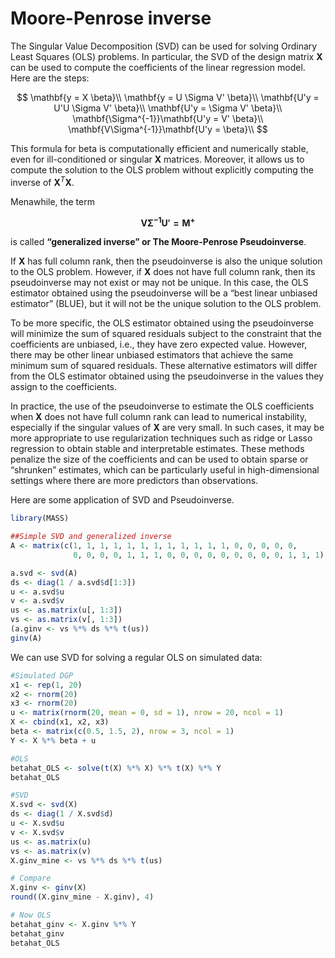 # Moore-Penrose inverse 

The Singular Value Decomposition (SVD) can be used for solving Ordinary Least Squares (OLS) problems. In particular, the SVD of the design matrix $\mathbf{X}$ can be used to compute the coefficients of the linear regression model.  Here are the steps:
  
$$
\mathbf{y = X \beta}\\
\mathbf{y = U \Sigma V' \beta}\\
\mathbf{U'y = U'U \Sigma V' \beta}\\
\mathbf{U'y = \Sigma V' \beta}\\
\mathbf{\Sigma^{-1}}\mathbf{U'y =  V' \beta}\\
\mathbf{V\Sigma^{-1}}\mathbf{U'y =  \beta}\\
$$

This formula for beta is computationally efficient and numerically stable, even for ill-conditioned or singular $\mathbf{X}$ matrices. Moreover, it allows us to compute the solution to the OLS problem without explicitly computing the inverse of $\mathbf{X}^T \mathbf{X}$. 

Menawhile, the term

$$
\mathbf{V\Sigma^{-1}U' = M^+}
$$

is called **"generalized inverse" or The Moore-Penrose Pseudoinverse**.  

If $\mathbf{X}$ has full column rank, then the pseudoinverse is also the unique solution to the OLS problem. However, if $\mathbf{X}$ does not have full column rank, then its pseudoinverse may not exist or may not be unique. In this case, the OLS estimator obtained using the pseudoinverse will be a "best linear unbiased estimator" (BLUE), but it will not be the unique solution to the OLS problem.

To be more specific, the OLS estimator obtained using the pseudoinverse will minimize the sum of squared residuals subject to the constraint that the coefficients are unbiased, i.e., they have zero expected value. However, there may be other linear unbiased estimators that achieve the same minimum sum of squared residuals. These alternative estimators will differ from the OLS estimator obtained using the pseudoinverse in the values they assign to the coefficients.

In practice, the use of the pseudoinverse to estimate the OLS coefficients when $\mathbf{X}$ does not have full column rank can lead to numerical instability, especially if the singular values of $\mathbf{X}$ are very small. In such cases, it may be more appropriate to use regularization techniques such as ridge or Lasso regression to obtain stable and interpretable estimates. These methods penalize the size of the coefficients and can be used to obtain sparse or "shrunken" estimates, which can be particularly useful in high-dimensional settings where there are more predictors than observations.


Here are some application of SVD and Pseudoinverse.  

```r
library(MASS)

##Simple SVD and generalized inverse
A <- matrix(c(1, 1, 1, 1, 1, 1, 1, 1, 1, 1, 1, 1, 0, 0, 0, 0, 0,
              0, 0, 0, 0, 1, 1, 1, 0, 0, 0, 0, 0, 0, 0, 0, 0, 1, 1, 1), 9, 4)

a.svd <- svd(A)
ds <- diag(1 / a.svd$d[1:3])
u <- a.svd$u
v <- a.svd$v
us <- as.matrix(u[, 1:3])
vs <- as.matrix(v[, 1:3])
(a.ginv <- vs %*% ds %*% t(us))
ginv(A)
```

We can use SVD for solving a regular OLS on simulated data:  

```r
#Simulated DGP
x1 <- rep(1, 20)
x2 <- rnorm(20)
x3 <- rnorm(20)
u <- matrix(rnorm(20, mean = 0, sd = 1), nrow = 20, ncol = 1)
X <- cbind(x1, x2, x3)
beta <- matrix(c(0.5, 1.5, 2), nrow = 3, ncol = 1)
Y <- X %*% beta + u

#OLS
betahat_OLS <- solve(t(X) %*% X) %*% t(X) %*% Y
betahat_OLS

#SVD
X.svd <- svd(X)
ds <- diag(1 / X.svd$d)
u <- X.svd$u
v <- X.svd$v
us <- as.matrix(u)
vs <- as.matrix(v)
X.ginv_mine <- vs %*% ds %*% t(us)

# Compare
X.ginv <- ginv(X)
round((X.ginv_mine - X.ginv), 4)

# Now OLS
betahat_ginv <- X.ginv %*% Y
betahat_ginv
betahat_OLS
```
  
